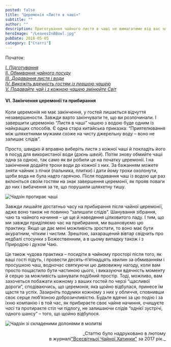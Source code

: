 ```yaml
---
posted: false
title: "Церемонія «Листя в чаші»"
subtitle: ""
author: ""
description: Приготування чайного листя в чаші не вимагатиме від вас чогось особливого. Чай здебільшого за своєю формою буває трьох типів...
heroImage: "/LeavesInABowl.jpg"
pubDate: 2018-05-05
category: ["Статті"]
---
```



<section class="next-page last-line">
  Початок: 

  [_І. Підготування_](/library/leaves-in-a-bowl)   
  [_ІІ. Обмивання чайного посуду_](/library/leaves-in-a-bowl2)   
  [_III. Додавання листя і води_](/library/leaves-in-a-bowl3)   
  [_IV. Викажіть вдячність гостям із першою чашею_](/library/leaves-in-a-bowl4)   
  [_V. Подавайте чай і з кожною чашею змінюйте Світ_](/library/leaves-in-a-bowl5)
</section>

#### VI. Закінчення церемонії та прибирання

Коли церемонія не має закінчення, у гостей лишається відчуття незавершености. Завжди варто закінчувати те, що ви розпочинали. І завершити церемонію “Листя в чаші” чашею з водою буде одним із найкращих способів. Є одна стара китайська приказка: “Приятелювання між шляхетними мужами схоже на чисту джерельну воду – воно не залишає слідів”.

Просто, швидко й вправно виберіть листя з кожної чаші й покладіть його в посуд для використаної води (_дзєнь швей_). Потім знову обмийте чаші одна за одною, так само як ви робили це на початку церемонії. І на закінчення додайте трохи води до кожної з них. За бажанням можете зняти чайник з пічки (пальника, плитки) і дати йому трохи охолонути, щоби вода не була надто гарячою. Після подавання чаш із водою ще раз вклоніться своїм гостям на знак завершення церемонії, як прояв поваги до них і вибачення за те, що порушили шляхетну тишу.

<Image class="float-right" src={Image1} alt="Чадзін протирає чаші" />

Завжди лишайте достатньо часу на прибирання після чайної церемонії, адже воно також не повинно “залишати слідів”. Шанування зібрання, чаю та чайного начиння – це ще й наведення цілковитого ладу. І тим, що ми завжди приділяємо час на прибирання, ми вшановуємо цю практику. Якщо це дає мені можливість зростати, то воно має бути акуратним, чітким і чистим. Зрештою, захаращений вівтар свідчить про недбалі стосунки з Божественним, а в цьому випадку також і з Природою і духом Чаю.

Це також чудова практика – посидіти в чайному просторі після того, як ваші гості підуть, і провести десять-п’ятнадцять хвилин за обмиванням і просушкою чаш, водночас святкуючи цю дивовижну нагоду, коли вам просто пощастило бути частиною цього, і виказуючи вдячність моменту й серцю за можливість шанувати подібний простір. Тоді, можливо, вам захочеться побажати кожному з ваших гостей по черзі “щасливої дороги”, сподіваючись, що церемонія, яка щойно відбулася, принесе їм щастя та успіх. Зазирніть подумки кожному з них у обличчя, сповнивши своє серце люб’язною доброзичливістю. Будьте вдячні за цю подію і за їхню компанію і в той час, як прибираєте своє чайне начиння, очищуєте _часі_ та протираєте стіл чи підлогу, не залишаючи слідів “однієї зустрічі, одного шансу” – того, що щойно відбулося.

<Image class="align-center" src={Image2} alt="Чадзін зі складеними долонями в молитві" />

<p align="right" style="font-size: 0.9rem;">_Статтю було надруковано в лютому<br />в журналі<a title="globalteahut.org" href="http://www.globalteahut.org/" target="_blank" rel="noopener">"Всесвітньої Чайної Хатинки"</a>&nbsp;за 2017 рік._</p>